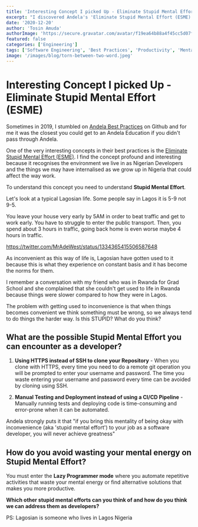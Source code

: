 ```yaml
---
title: 'Interesting Concept I picked Up - Eliminate Stupid Mental Effort (ESME)'
excerpt: "I discovered Andela's 'Eliminate Stupid Mental Effort (ESME)' concept in 2019, a refreshing perspective for Nigerian developers. ESME addresses the unnecessary mental exertion we endure daily, much like enduring Lagos traffic."
date: '2020-12-20'
author: 'Tosin Amuda'
authorImage: 'https://secure.gravatar.com/avatar/f19ea64b88a4f45cc5d07f38ba4be48c?s=96&d=mm&r=g'
featured: false
categories: ['Engineering']
tags: ['Software Engineering', 'Best Practices', 'Productivity', 'Mental Effort', 'Andela']
image: '/images/blog/torn-between-two-word.jpeg'
---
```


# Interesting Concept I picked Up - Eliminate Stupid Mental Effort (ESME)

Sometimes in 2019, I stumbled on [Andela Best Practices](https://github.com/andela/bestpractices/wiki) on Github and for me it was the closest you could get to an Andela Education if you didn't pass through Andela.

One of the very interesting concepts in their best practices is the [Eliminate Stupid Mental Effort (ESME)](<https://github.com/andela/bestpractices/wiki/Eliminate-Stupid-Mental-Effort-(ESME)>). I find the concept profound and interesting because it recognises the environment we live in as Nigerian Developers and the things we may have internalised as we grow up in Nigeria that could affect the way work.

To understand this concept you need to understand **Stupid Mental Effort**.

Let's look at a typical Lagosian life. Some people say in Lagos it is 5-9 not 9-5.

You leave your house very early by 5AM in order to beat traffic and get to work early. You have to struggle to enter the public transport. Then, you spend about 3 hours in traffic, going back home is even worse maybe 4 hours in traffic.

https://twitter.com/MrAdeWest/status/1334365415506587648

As inconvenient as this way of life is, Lagosian have gotten used to it because this is what they experience on constant basis and it has become the norms for them.

I remember a conversation with my friend who was in Rwanda for Grad School and she complained that she couldn't get used to life in Rwanda because things were slower compared to how they were in Lagos.

The problem with getting used to inconvenience is that when things becomes convenient we think something must be wrong, so we always tend to do things the harder way. Is this STUPID? What do you think?

## What are the possible Stupid Mental Effort you can encounter as a developer?

1. **Using HTTPS instead of SSH to clone your Repository** - When you clone with HTTPS, every time you need to do a remote git operation you will be prompted to enter your username and password. The time you waste entering your username and password every time can be avoided by cloning using SSH.

2. **Manual Testing and Deployment instead of using a CI/CD Pipeline** - Manually running tests and deploying code is time-consuming and error-prone when it can be automated.

Andela strongly puts it that "if you bring this mentality of being okay with inconvenience (aka 'stupid mental effort') to your job as a software developer, you will never achieve greatness"

## How do you avoid wasting your mental energy on Stupid Mental Effort?

You must enter the **Lazy Programmer mode** where you automate repetitive activities that waste your mental energy or find alternative solutions that makes you more productive.

**Which other stupid mental efforts can you think of and how do you think we can address them as developers?**

PS: Lagosian is someone who lives in Lagos Nigeria
